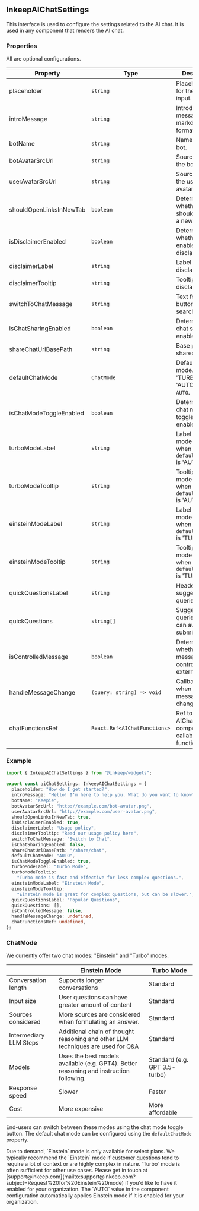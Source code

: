 ## InkeepAIChatSettings

This interface is used to configure the settings related to the AI chat. It is used in any component that renders the AI chat.

### Properties

All are optional configurations.

| Property                | Type                         | Description                                                      |
| ----------------------- | ---------------------------- | ---------------------------------------------------------------- |
| placeholder             | `string`                     | Placeholder text for the chat input.                             |
| introMessage            | `string`                     | Introductory message in markdown format.                         |
| botName                 | `string`                     | Name of the bot.                                                 |
| botAvatarSrcUrl         | `string`                     | Source URL for the bot's avatar.                                 |
| userAvatarSrcUrl        | `string`                     | Source URL for the user's avatar.                                |
| shouldOpenLinksInNewTab | `boolean`                    | Determines whether links should open in a new tab.               |
| isDisclaimerEnabled     | `boolean`                    | Determines whether to enable the disclaimer.                     |
| disclaimerLabel         | `string`                     | Label for the disclaimer.                                        |
| disclaimerTooltip       | `string`                     | Tooltip for the disclaimer.                                      |
| switchToChatMessage     | `string`                     | Text for the button in the search bar.                           |
| isChatSharingEnabled    | `boolean`                    | Determines if chat sharing is enabled.                           |
| shareChatUrlBasePath    | `string`                     | Base path for shared chats.                                      |
| defaultChatMode         | `ChatMode`                   | Default chat mode. Can be 'TURBO' or 'AUTO'. Default `AUTO`.     |
| isChatModeToggleEnabled | `boolean`                    | Determines if chat mode toggle is enabled.                       |
| turboModeLabel          | `string`                     | Label for turbo mode toggle when `defaultChatMode` is 'AUTO'.    |
| turboModeTooltip        | `string`                     | Tooltip for turbo mode toggle when `defaultChatMode` is 'AUTO'.  |
| einsteinModeLabel       | `string`                     | Label for turbo mode toggle when `defaultChatMode` is 'TURBO'.   |
| einsteinModeTooltip     | `string`                     | Tooltip for turbo mode toggle when `defaultChatMode` is 'TURBO'. |
| quickQuestionsLabel     | `string`                     | Header for suggested queries.                                    |
| quickQuestions          | `string[]`                   | Suggested queries user can auto-submit.                          |
| isControlledMessage     | `boolean`                    | Determines whether the message will be controlled externally.    |
| handleMessageChange     | `(query: string) => void`    | Callback for when the input message changes.                     |
| chatFunctionsRef        | `React.Ref<AIChatFunctions>` | Ref to the AIChat component's callable functions.                |

### Example

```typescript
import { InkeepAIChatSettings } from "@inkeep/widgets";

export const aiChatSettings: InkeepAIChatSettings = {
  placeholder: "How do I get started?",
  introMessage: "Hello! I'm here to help you. What do you want to know?",
  botName: "Keepie",
  botAvatarSrcUrl: "http://example.com/bot-avatar.png",
  userAvatarSrcUrl: "http://example.com/user-avatar.png",
  shouldOpenLinksInNewTab: true,
  isDisclaimerEnabled: true,
  disclaimerLabel: "Usage policy",
  disclaimerTooltip: "Read our usage policy here",
  switchToChatMessage: "Switch to Chat",
  isChatSharingEnabled: false,
  shareChatUrlBasePath: "/share/chat",
  defaultChatMode: "AUTO",
  isChatModeToggleEnabled: true,
  turboModeLabel: "Turbo Mode",
  turboModeTooltip:
    "Turbo mode is fast and effective for less complex questions.",
  einsteinModeLabel: "Einstein Mode",
  einsteinModeTooltip:
    "Einstein mode is great for complex questions, but can be slower.",
  quickQuestionsLabel: "Popular Questions",
  quickQuestions: [],
  isControlledMessage: false,
  handleMessageChange: undefined,
  chatFunctionsRef: undefined,
};
```

### ChatMode

We currently offer two chat modes: "Einstein" and "Turbo" modes.

|                        | Einstein Mode                                                                           | Turbo Mode                    |
| ---------------------- | --------------------------------------------------------------------------------------- | ----------------------------- |
| Conversation length    | Supports longer conversations                                                           | Standard                      |
| Input size             | User questions can have greater amount of content                                       | Standard                      |
| Sources considered     | More sources are considered when formulating an answer.                                 | Standard                      |
| Intermediary LLM Steps | Additional chain of thought reasoning and other LLM techniques are used for Q&A         | Standard                      |
| Models                 | Uses the best models available (e.g. GPT4). Better reasoning and instruction following. | Standard (e.g. GPT 3.5-turbo) |
| Response speed         | Slower                                                                                  | Faster                        |
| Cost                   | More expensive                                                                          | More affordable               |

End-users can switch between these modes using the chat mode toggle button. The default chat mode can be configured using the `defaultChatMode` property.

<Note>
  Due to demand, `Einstein` mode is only available for select
  plans. We typically recommend the `Einstein` mode if customer questions tend to require a lot of context or are highly complex in nature. `Turbo` mode is often sufficient for other use cases. Please get in touch at
  [support@inkeep.com](mailto:support@inkeep.com?subject=Request%20for%20Einstein%20mode)
  if you'd like to have it enabled for your organization. The `AUTO` value in the component configuration automatically applies Einstein mode if it is enabled for your organization.

</Note>

<Snippet file="AIChatFunctions.mdx" />
